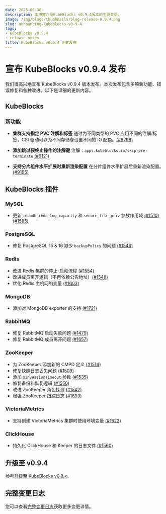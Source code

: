 ```yaml
---
date: 2025-06-30
description: 本博客介绍KubeBlocks v0.9.4版本的主要变更。
image: /img/blogs/thumbnails/blog-release-0.9.4.png
slug: announcing-kubeblocks-v0-9-4
tags:
- KubeBlocks v0.9.4
- release notes
title: KubeBlocks v0.9.4 正式发布
---
```

# 宣布 KubeBlocks v0.9.4 发布

我们很高兴地宣布 KubeBlocks v0.9.4 版本发布。本次发布包含多项新功能、错误修复和各种改进。以下是详细的更新内容。

## KubeBlocks

### 新功能

* **集群支持指定 PVC 注解和标签** 通过为不同类型的 PVC 应用不同的注解/标签，CSI 驱动可以为不同存储卷设置不同的 IO 配额。[(#8799)](https://github.com/apecloud/kubeblocks/pull/8799)

* **添加跳过预终止操作的注解键** 注解：`apps.kubeblocks.io/skip-pre-terminate` [(#9121)](https://github.com/apecloud/kubeblocks/pull/9121)

* **支持分片组件水平扩展时重新渲染配置** 在分片组件水平扩展后重新渲染配置。[(#9195)](https://github.com/apecloud/kubeblocks/pull/9195)

## KubeBlocks 插件

### MySQL

* 更新 `innodb_redo_log_capacity` 和 `secure_file_priv` 参数作用域 [(#1510)](https://github.com/apecloud/kubeblocks-addons/pull/1510) [(#1585)](https://github.com/apecloud/kubeblocks-addons/pull/1585)

### PostgreSQL

* 修复 PostgreSQL 15 & 16 缺少 `backupPolicy` 的问题 [(#1546)](https://github.com/apecloud/kubeblocks-addons/pull/1546)

### Redis

* 改进 Redis 集群的停止-启动流程 [(#1554)](https://github.com/apecloud/kubeblocks-addons/pull/1554)
* 改进成员离开逻辑（不再依赖公告地址）[(#1548)](https://github.com/apecloud/kubeblocks-addons/pull/1548)
* 优化 Redis 主机网络变量 [(#1603)](https://github.com/apecloud/kubeblocks-addons/pull/1603)

### MongoDB

* 添加对 MongoDB exporter 的支持 [(#1721)](https://github.com/apecloud/kubeblocks-addons/pull/1721)

### RabbitMQ

* 修复 RabbitMQ 启动失败问题 [(#1479)](https://github.com/apecloud/kubeblocks-addons/pull/1479)
* 修复 RabbitMQ 成员离开问题 [(#1657)](https://github.com/apecloud/kubeblocks-addons/pull/1657)

### ZooKeeper

* 为 ZooKeeper 添加新的 CMPD 定义 [(#1514)](https://github.com/apecloud/kubeblocks-addons/pull/1514)
* 修复快照日志丢失问题 [(#1509)](https://github.com/apecloud/kubeblocks-addons/pull/1509)
* 添加 `minSessionTimeout` 参数 [(#1535)](https://github.com/apecloud/kubeblocks-addons/pull/1535)
* 修复备份和恢复逻辑 [(#1550)](https://github.com/apecloud/kubeblocks-addons/pull/1550)
* 改进 ZooKeeper 角色探测 [(#1542)](https://github.com/apecloud/kubeblocks-addons/pull/1542)
* 增强 ZooKeeper 跟踪日志 [(#1693)](https://github.com/apecloud/kubeblocks-addons/pull/1693)

### VictoriaMetrics

* 支持创建 VictoriaMetrics 集群时使用环境变量 [(#1622)](https://github.com/apecloud/kubeblocks-addons/pull/1622)

### ClickHouse

* 持久化 ClickHouse 和 Keeper 的日志文件 [(#1560)](https://github.com/apecloud/kubeblocks-addons/pull/1560)

## 升级至 v0.9.4

参考[升级至 KubeBlocks v0.9.x](https://kubeblocks.io/docs/preview/user_docs/upgrade/upgrade-to-v09-version)。

## 完整变更日志

您可以查看[完整变更日志](https://github.com/apecloud/kubeblocks/compare/v0.9.3...v0.9.4)获取更多变更详情。